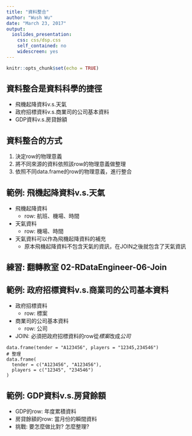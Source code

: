 ```yaml
---
title: "資料整合"
author: "Wush Wu"
date: "March 23, 2017"
output:
  ioslides_presentation:
    css: css/dsp.css
    self_contained: no
    widescreen: yes
--- 
```


```r
knitr::opts_chunk$set(echo = TRUE)
```

## 資料整合是資料科學的捷徑

- 飛機起降資料v.s.天氣
- 政府招標資料v.s.商業司的公司基本資料
- GDP資料v.s.房貸餘額

## 資料整合的方式

1. 決定row的物理意義
2. 將不同來源的資料依照該row的物理意義做整理
3. 依照不同data.frame的row的物理意義，進行整合

## 範例: 飛機起降資料v.s.天氣

- 飛機起降資料
    - row: 航班、機場、時間
- 天氣資料
    - row: 機場、時間
- 天氣資料可以作為飛機起降資料的補充
    - 原本飛機起降資料不包含天氣的資訊，在JOIN之後就包含了天氣資訊

## 練習: 翻轉教室 02-RDataEngineer-06-Join

## 範例: 政府招標資料v.s.商業司的公司基本資料

- 政府招標資料
    - row: 標案
- 商業司的公司基本資料
    - row: 公司
- JOIN: 必須把政府招標資料的row從*標案*改成*公司*

```
data.frame(tender = "A123456", players = "12345,234546")
# 整理
data.frame(
  tender = c("A123456", "A123456"),
  players = c("12345", "234546")
)
```

## 範例: GDP資料v.s.房貸餘額

- GDP的row: 年度累積資料
- 房貸餘額的row: 當月份的瞬間資料
- 挑戰: 要怎麼做比對? 怎麼整理?